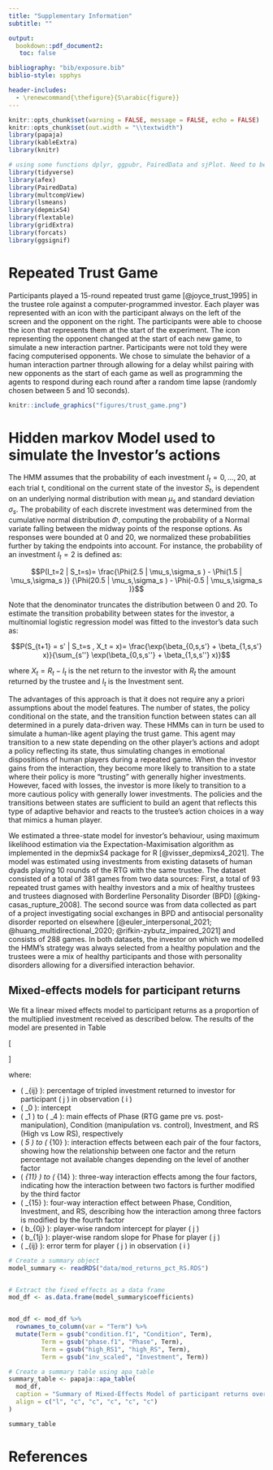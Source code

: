 ```yaml
---
title: "Supplementary Information"
subtitle: ""

output:
  bookdown::pdf_document2:
   toc: false

bibliography: "bib/exposure.bib"
biblio-style: spphys

header-includes:
  - \renewcommand{\thefigure}{S\arabic{figure}}
---
```


```r
knitr::opts_chunk$set(warning = FALSE, message = FALSE, echo = FALSE) 
knitr::opts_chunk$set(out.width = "\\textwidth")
library(papaja)
library(kableExtra)
library(knitr)

# using some functions dplyr, ggpubr, PairedData and sjPlot. Need to be loaded. 
library(tidyverse)
library(afex)
library(PairedData)
library(multcompView)
library(lsmeans)
library(depmixS4)
library(flextable)
library(gridExtra)
library(forcats)
library(ggsignif)
```

# Repeated Trust Game 

Participants played a 15-round repeated trust game [@joyce_trust_1995] in the trustee role against a computer-programmed investor. Each player was represented with an icon with the participant always on the left of the screen and the opponent on the right. The participants were able to choose the icon that represents them at the start of the experiment. The icon representing the opponent changed at the start of each new game, to simulate a new interaction partner. Participants were not told they were facing computerised opponents. We chose to simulate the behavior of a human interaction partner through allowing for a delay whilst pairing with new opponents as the start of each game as well as programming the agents to respond during each round after a random time lapse (randomly chosen between 5 and 10 seconds). 


```r

knitr::include_graphics("figures/trust_game.png")

```

# Hidden markov Model used to simulate the Investor's actions

The HMM assumes that the probability of each investment $I_t=0,…,20$, at each trial t, conditional on the current state of the investor $S_t$, is dependent on an underlying normal distribution with mean $\mu_s$ and standard deviation $\sigma_s$. The probability of each discrete investment was determined from the cumulative normal distribution $\Phi$, computing the probability of a Normal variate falling between the midway points of the response options. As responses were bounded at 0 and 20, we normalized these probabilities further by taking the endpoints into account. For instance, the probability of an investment $I_t=2$ is defined as: 

$$P(I_t=2 | S_t=s)= \frac{\Phi(2.5 | \mu_s,\sigma_s ) - \Phi(1.5 | \mu_s,\sigma_s )} {\Phi(20.5 | \mu_s,\sigma_s ) - \Phi(-0.5 | \mu_s,\sigma_s )}$$

Note that the denominator truncates the distribution between 0 and 20. To estimate the transition probability between states for the investor, a multinomial logistic regression model was fitted to the investor's data such as: 

$$P(S_{t+1} = s' | S_t=s , X_t = x)= \frac{\exp(\beta_{0,s,s'} + \beta_{1,s,s'} x)}{\sum_{s''} \exp(\beta_{0,s,s''} + \beta_{1,s,s''} x)}$$ 

where $X_t=R_t-I_t$ is the net return to the investor with  $R_t$ the amount returned by the trustee and $I_t$ is the Investment sent.

The advantages of this approach is that it does not require any a priori assumptions about the model features. The number of states, the policy conditional on the state, and the transition function between states can all determined in a purely data-driven way. These HMMs can in turn be used to simulate a human-like agent playing the trust game. This agent may transition to a new state depending on the other player's actions and adopt a policy reflecting its state, thus simulating changes in emotional dispositions of human players during a repeated game. When the investor gains from the interaction, they become more likely to transition to a state where their policy is more "trusting" with generally higher investments. However, faced with losses, the investor is more likely to transition to a more cautious policy with generally lower investments. The policies and the transitions between states are sufficient to build an agent that reflects this type of adaptive behavior and reacts to the trustee's action choices in a way that mimics a human player.

We estimated a three-state model for investor's behaviour, using maximum likelihood estimation via the Expectation-Maximisation algorithm as implemented in the depmixS4 package for R [@visser_depmixs4_2021]. The model was estimated using investments from existing datasets of human dyads playing 10 rounds of the RTG with the same trustee. The dataset consisted of a total of 381 games from two data sources: First, a total of 93 repeated trust games with healthy investors and a mix of healthy trustees and trustees diagnosed with Borderline Personality Disorder (BPD) [@king-casas_rupture_2008]. The second source was from data collected as part of a project investigating social exchanges in BPD and antisocial personality disorder reported on elsewhere [@euler_interpersonal_2021; @huang_multidirectional_2020; @rifkin-zybutz_impaired_2021] and consists of 288 games. In both datasets, the investor on which we modelled the HMM's strategy was always selected from a healthy population and the trustees were a mix of healthy participants and those with personality disorders allowing for a diversified interaction behavior. 


## Mixed-effects models for participant returns

We fit a linear mixed effects model to participant returns as a proportion of the multiplied investment received as described below. The results of the model are presented in Table \ref{tab:myTable} 

\[
\begin{split}
\text{R}_{ij} = & \, \beta_0 + \beta_1 \text{ Phase}_i + \beta_2 \text{ Condition}_i + \beta_3 \text{ Investment}_i + \beta_4 \text{ RS}_i + \\
& \beta_5 (\text{Phase} \times \text{Condition})_i + \beta_6 (\text{Phase} \times \text{Investment})_i + \beta_7 (\text{Phase} \times \text{RS})_i + \\
& \beta_8 (\text{Condition} \times \text{Investment})_i + \beta_9 (\text{Condition} \times \text{RS})_i + \beta_{10} (\text{Investment} \times \text{RS})_i + \\
& \beta_{11} (\text{Phase} \times \text{Condition} \times \text{Investment})_i + \beta_{12} (\text{Phase} \times \text{Condition} \times \text{RS})_i + \\
& \beta_{13} (\text{Phase} \times \text{Investment} \times \text{RS})_i + \beta_{14} (\text{Condition} \times \text{Investment} \times \text{RS})_i + \\
& \beta_{15} (\text{Phase} \times \text{Condition} \times \text{Investment} \times \text{RS})_i + \\
& b_{0j} + b_{1j} \text{ (Phase)}_i+ \epsilon_{ij}
\end{split}
\]

where:

- \( \text{R}_{ij} \): percentage of tripled investment returned to investor for participant \( j \) in observation \( i \)
- \( \beta_0 \): intercept
- \( \beta_1 \) to \( \beta_4 \): main effects of Phase (RTG game pre vs. post-manipulation), Condition (manipulation vs. control), Investment, and RS (High vs Low RS), respectively
- \( \beta_5 \) to \( \beta_{10} \): interaction effects between each pair of the four factors, showing how the relationship between one factor and the return percentage not available changes depending on the level of another factor
- \( \beta_{11} \) to \( \beta_{14} \): three-way interaction effects among the four factors, indicating how the interaction between two factors is further modified by the third factor
- \( \beta_{15} \): four-way interaction effect between Phase, Condition, Investment, and RS, describing how the interaction among three factors is modified by the fourth factor
- \( b_{0j} \): player-wise random intercept for player \( j \)
- \( b_{1j} \): player-wise random slope for Phase for player \( j \)
- \( \epsilon_{ij} \): error term for player \( j \) in observation \( i \)


```r


# Create a summary object
model_summary <- readRDS("data/mod_returns_pct_RS.RDS")


# Extract the fixed effects as a data frame
mod_df <- as.data.frame(model_summary$coefficients)


mod_df <- mod_df %>%
  rownames_to_column(var = "Term") %>% 
  mutate(Term = gsub("condition.f1", "Condition", Term),
         Term = gsub("phase.f1", "Phase", Term),
         Term = gsub("high_RS1", "high_RS", Term),
         Term = gsub("inv_scaled", "Investment", Term))

# Create a summary table using apa_table
summary_table <- papaja::apa_table(
  mod_df,
  caption = "Summary of Mixed-Effects Model of participant returns over all rounds",
  align = c("l", "c", "c", "c", "c", "c")
)


```


```r
summary_table
```




\pagebreak

# References 